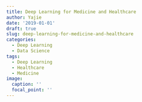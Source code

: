 ```yaml
---
title: Deep Learning for Medicine and Healthcare
author: Yajie
date: '2019-01-01'
draft: true
slug: deep-learning-for-medicine-and-healthcare
categories:
  - Deep Learning
  - Data Science
tags:
  - Deep Learning
  - Healthcare
  - Medicine
image:
  caption: ''
  focal_point: ''
---
```


